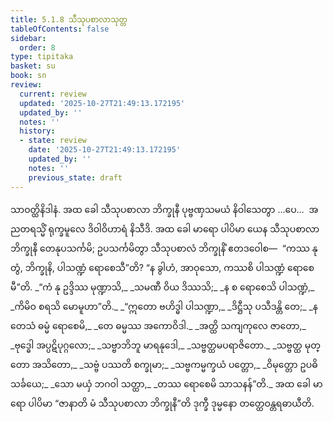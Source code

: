 ```yaml
---
title: 5.1.8 သီသုပစာလာသုတ္တ
tableOfContents: false
sidebar:
  order: 8
type: tipitaka
basket: su
book: sn
review:
  current: review
  updated: '2025-10-27T21:49:13.172195'
  updated_by: ''
  notes: ''
  history:
  - state: review
    date: '2025-10-27T21:49:13.172195'
    updated_by: ''
    notes: ''
    previous_state: draft
---
```



<ReviewStatus review={frontmatter.review} showDetails={true} />

<HypothesisAnnotation frontmatter={frontmatter} />

<DynamicBreadcrumb />

<Division number="169" book="sn" e="ch" v="18" p="304">

<Paragraph number="984" book="sn">
သာဝတ္ထိနိဒါနံ. အထ ခေါ သီသုပစာလာ ဘိက္ခုနီ ပုဗ္ဗဏှသမယံ နိဝါသေတွာ …ပေ…  အညတရသ္မိံ ရုက္ခမူလေ ဒိဝါဝိဟာရံ နိသီဒိ. အထ ခေါ မာရော ပါပိမာ ယေန သီသုပစာလာ ဘိက္ခုနီ တေနုပသင်္ကမိ; ဥပသင်္ကမိတွာ သီသုပစာလံ ဘိက္ခုနိံ ဧတဒဝေါစ—  “ကဿ နု တွံ, ဘိက္ခုနိ, ပါသဏ္ဍံ ရောစေသီ”တိ? “န ခွါဟံ, အာဝုသော, ကဿစိ ပါသဏ္ဍံ ရောစေမီ”တိ.
</Paragraph>

<Paragraph number="985" type="verses" book="sn">
_“ကံ နု ဥဒ္ဒိဿ မုဏ္ဍာသိ,_  
_သမဏီ ဝိယ ဒိဿသိ;_  
_န စ ရောစေသိ ပါသဏ္ဍံ,_  
_ကိမိဝ စရသိ မောမူဟာ”တိ._  

</Paragraph>

<Paragraph number="986" type="verses" book="sn">
_“ဣတော ဗဟိဒ္ဓါ ပါသဏ္ဍာ,_  
_ဒိဋ္ဌီသု ပသီဒန္တိ တေ;_  
_န တေသံ ဓမ္မံ ရောစေမိ,_  
_တေ ဓမ္မဿ အကောဝိဒါ._  

</Paragraph>

<Paragraph number="987" type="verses" book="sn">
_အတ္ထိ သကျကုလေ ဇာတော,_  
_ဗုဒ္ဓေါ အပ္ပဋိပုဂ္ဂလော;_  
_သဗ္ဗာဘိဘူ မာရနုဒေါ,_  
_သဗ္ဗတ္ထမပရာဇိတော._  

</Paragraph>

<Paragraph number="988" type="verses" book="sn">
_သဗ္ဗတ္ထ မုတ္တော အသိတော,_  
_သဗ္ဗံ ပဿတိ စက္ခုမာ;_  
_သဗ္ဗကမ္မက္ခယံ ပတ္တော,_  
_ဝိမုတ္တော ဥပဓိသင်္ခယေ;_  
_သော မယှံ ဘဂဝါ သတ္ထာ,_  
_တဿ ရောစေမိ သာသနန်”တိ._  

</Paragraph>

<Paragraph number="989" book="sn">
အထ ခေါ မာရော ပါပိမာ “ဇာနာတိ မံ သီသုပစာလာ ဘိက္ခုနီ”တိ ဒုက္ခီ ဒုမ္မနော တတ္ထေဝန္တရဓာယီတိ.
</Paragraph>
</Division>